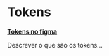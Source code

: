 
<Meta title="Tokens/Introdução" />

# Tokens

**[Tokens no figma](https://www.figma.com/file/4QvnRfhttlJ2hIKQbuEPZl/Tokens?node-id=308%3A120)**

Descrever o que são os tokens...
